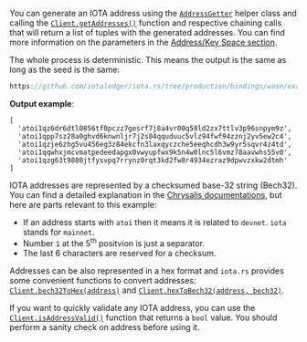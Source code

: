 You can generate an IOTA address using the [`AddressGetter`](./../api_reference.md#addressgetter) helper
class and calling the [`Client.getAddresses()`](./../api_reference.md#getaddressesseed-addressgetter)
function and respective chaining calls that will return a list of tuples with the generated addresses. You can find
more information on the parameters in the [Address/Key Space section](./../../../explanations/address_key_space.md).

The whole process is deterministic. This means the output is the same as long as the seed is the same:

```js reference
https://github.com/iotaledger/iota.rs/tree/production/bindings/wasm/examples/03_generate_addresses.js
```

**Output example**:

```string
[
  'atoi1qz6dr6dtl0856tf0pczz7gesrf7j8a4vr00q58ld2zx7ttlv3p96snpym9z',
  'atoi1qpp7sz28a0ghvd6knwnljr7j2s04qquduuc5vlz94fwf94zznj2yv5ew2c4',
  'atoi1qzje6zhg5vu456eg3z84ekcfn3laxqyczche5eeqhcdh3w9yr5sqvr4z4td',
  'atoi1qqwhxjmcvmatpedeedapgx0vwyupfwx9k5n4w0lnc5l6vmz78aavwhs55v0',
  'atoi1qzg63t9880jtfysvpq7rrynz0rqt3kd2fw8r4934ezraz9dpwvzxkw2dtmh'
]
```

IOTA addresses are represented by a checksumed base-32 string (Bech32). You can find a detailed explanation in the
[Chrysalis documentations](/introduction/reference/details#iota-15-address-anatomym), but here are
parts relevant to this example:

- If an address starts with `atoi` then it means it is related to `devnet`. `iota` stands for `mainnet`.
- Number `1` at the 5<sup>th</sup> positvion is just a separator.
- The last 6 characters are reserved for a checksum.

Addresses can be also represented in a hex format and `iota.rs` provides some convenient functions to convert addresses:
[`Client.bech32ToHex(address)`](./../api_reference.md#clientbech32tohexaddress--string) and
[`Client.hexToBech32(address, bech32)`](./../api_reference.md#clienthextobech32address-bech32--promiseany).

If you want to quickly validate any IOTA address, you can use the
[`Client.isAddressValid()`](./../api_reference.md#clientisaddressvalidaddress--boolean) function that
returns a `bool` value. You should perform a sanity check on address before using it.
